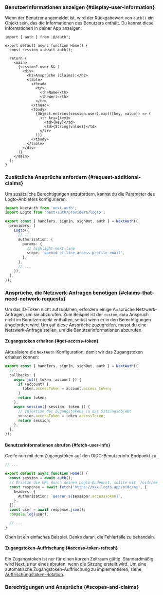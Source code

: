 
### Benutzerinformationen anzeigen \{#display-user-information}

Wenn der Benutzer angemeldet ist, wird der Rückgabewert von `auth()` ein Objekt sein, das die Informationen des Benutzers enthält. Du kannst diese Informationen in deiner App anzeigen:

```tsx title="app/page.tsx"
import { auth } from '@/auth';

export default async function Home() {
  const session = await auth();

  return (
    <main>
      {session?.user && (
        <div>
          <h2>Ansprüche (Claims):</h2>
          <table>
            <thead>
              <tr>
                <th>Name</th>
                <th>Wert</th>
              </tr>
            </thead>
            <tbody>
              {Object.entries(session.user).map(([key, value]) => (
                <tr key={key}>
                  <td>{key}</td>
                  <td>{String(value)}</td>
                </tr>
              ))}
            </tbody>
          </table>
        </div>
      )}
    </main>
  );
}
```

### Zusätzliche Ansprüche anfordern \{#request-additional-claims}

<FindUserInfoMissing method="auth()" />

<ScopesAndClaimsIntroduction hideDefaultScopes />

Um zusätzliche Berechtigungen anzufordern, kannst du die Parameter des Logto-Anbieters konfigurieren:

```ts title="./auth.ts"
import NextAuth from 'next-auth';
import Logto from 'next-auth/providers/logto';

export const { handlers, signIn, signOut, auth } = NextAuth({
  providers: [
    Logto({
      // ...
      authorization: {
        params: {
          // highlight-next-line
          scope: 'openid offline_access profile email',
        },
      },
      // ...
    }),
  ],
});
```

### Ansprüche, die Netzwerk-Anfragen benötigen \{#claims-that-need-network-requests}

Um das ID-Token nicht aufzublähen, erfordern einige Ansprüche Netzwerk-Anfragen, um sie abzurufen. Zum Beispiel ist der `custom_data` Anspruch nicht im Benutzerobjekt enthalten, selbst wenn er in den Berechtigungen angefordert wird. Um auf diese Ansprüche zuzugreifen, musst du eine Netzwerk-Anfrage stellen, um die Benutzerinformationen abzurufen.

#### Zugangstoken erhalten \{#get-access-token}

Aktualisiere die `NextAuth`-Konfiguration, damit wir das Zugangstoken erhalten können:

```ts title="./auth.ts"
export const { handlers, signIn, signOut, auth } = NextAuth({
  // ...
  callbacks: {
    async jwt({ token, account }) {
      if (account) {
        token.accessToken = account.access_token;
      }
      return token;
    },
    async session({ session, token }) {
      // Injektion des Zugangstokens in das Sitzungsobjekt
      session.accessToken = token.accessToken;
      return session;
    },
  },
});
```

#### Benutzerinformationen abrufen \{#fetch-user-info}

Greife nun mit dem Zugangstoken auf den OIDC-Benutzerinfo-Endpunkt zu:

```ts title="./app/page.tsx"
// ...

export default async function Home() {
  const session = await auth();
  // Ersetze die URL durch deinen Logto-Endpunkt, sollte mit `/oidc/me` enden
  const response = await fetch('https://xxx.logto.app/oidc/me', {
    headers: {
      Authorization: `Bearer ${session?.accessToken}`,
    },
  });
  const user = await response.json();
  console.log(user);

  // ...
}
```

Oben ist ein einfaches Beispiel. Denke daran, die Fehlerfälle zu behandeln.

#### Zugangstoken-Auffrischung \{#access-token-refresh}

Ein Zugangstoken ist nur für einen kurzen Zeitraum gültig. Standardmäßig wird Next.js nur eines abrufen, wenn die Sitzung erstellt wird. Um eine automatische Zugangstoken-Auffrischung zu implementieren, siehe [Auffrischungstoken-Rotation](https://next-auth.js.org/v3/tutorials/refresh-token-rotation).

### Berechtigungen und Ansprüche \{#scopes-and-claims}

<ScopesAndClaims />
